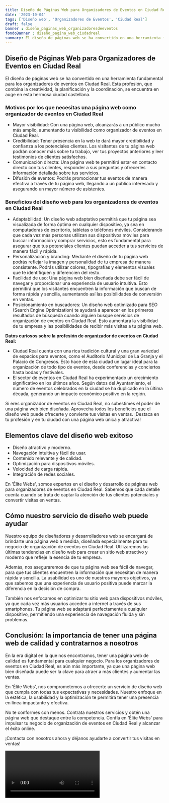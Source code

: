 ```yaml
---
title: Diseño de Páginas Web para Organizadores de Eventos en Ciudad Real
date: '2023-10-04'
tags: ['Diseño web', 'Organizadores de Eventos', 'Ciudad Real']
draft: false
banner : diseño_paginas_web_organizadoresdeeventos
fondoBanner : diseño_pagina_web_ciudadreal
summary: El diseño de páginas web se ha convertido en una herramienta fundamental para los organizadores de eventos en Ciudad Real. Esta profesión, que combina la creatividad, la planificación y la coordinación, se encuentra en auge en esta hermosa ciudad castellana.
---
```


## Diseño de Páginas Web para Organizadores de Eventos en Ciudad Real

El diseño de páginas web se ha convertido en una herramienta fundamental para los organizadores de eventos en Ciudad Real. Esta profesión, que combina la creatividad, la planificación y la coordinación, se encuentra en auge en esta hermosa ciudad castellana.

### Motivos por los que necesitas una página web como organizador de eventos en Ciudad Real

- Mayor visibilidad: Con una página web, alcanzarás a un público mucho más amplio, aumentando tu visibilidad como organizador de eventos en Ciudad Real.
- Credibilidad: Tener presencia en la web te dará mayor credibilidad y confianza a los potenciales clientes. Los visitantes de tu página web podrán conocer más sobre tu trabajo, ver tus proyectos anteriores y leer testimonios de clientes satisfechos.
- Comunicación directa: Una página web te permitirá estar en contacto directo con tus clientes, responder a sus preguntas y ofrecerles información detallada sobre tus servicios.
- Difusión de eventos: Podrás promocionar tus eventos de manera efectiva a través de tu página web, llegando a un público interesado y asegurando un mayor número de asistentes.

### Beneficios del diseño web para los organizadores de eventos en Ciudad Real

- Adaptabilidad: Un diseño web adaptativo permitirá que tu página sea visualizada de forma óptima en cualquier dispositivo, ya sea en computadoras de escritorio, tabletas o teléfonos móviles. Considerando que cada vez más personas utilizan sus dispositivos móviles para buscar información y comprar servicios, esto es fundamental para asegurar que tus potenciales clientes puedan acceder a tus servicios de manera fácil y rápida.
- Personalización y branding: Mediante el diseño de tu página web podrás reflejar la imagen y personalidad de tu empresa de manera consistente. Podrás utilizar colores, tipografías y elementos visuales que te identifiquen y diferencien del resto.
- Facilidad de uso: Una página web bien diseñada debe ser fácil de navegar y proporcionar una experiencia de usuario intuitiva. Esto permitirá que los visitantes encuentren la información que buscan de forma rápida y sencilla, aumentando así las posibilidades de conversión en ventas.
- Posicionamiento en buscadores: Un diseño web optimizado para SEO (Search Engine Optimization) te ayudará a aparecer en los primeros resultados de búsqueda cuando alguien busque servicios de organización de eventos en Ciudad Real. Esto aumentará la visibilidad de tu empresa y las posibilidades de recibir más visitas a tu página web.

**Datos curiosos sobre la profesión de organizador de eventos en Ciudad Real:**

- Ciudad Real cuenta con una rica tradición cultural y una gran variedad de espacios para eventos, como el Auditorio Municipal de La Granja y el Palacio de Congresos. Esto hace de esta ciudad un lugar ideal para la organización de todo tipo de eventos, desde conferencias y conciertos hasta bodas y festivales.
- El sector de eventos en Ciudad Real ha experimentado un crecimiento significativo en los últimos años. Según datos del Ayuntamiento, el número de eventos celebrados en la ciudad se ha duplicado en la última década, generando un impacto económico positivo en la región.

Si eres organizador de eventos en Ciudad Real, no subestimes el poder de una página web bien diseñada. Aprovecha todos los beneficios que el diseño web puede ofrecerte y convierte tus visitas en ventas. ¡Destaca en tu profesión y en tu ciudad con una página web única y atractiva!

<GifSeo />

<Cta />

## Elementos clave del diseño web exitoso

- Diseño atractivo y moderno.
- Navegación intuitiva y fácil de usar.
- Contenido relevante y de calidad.
- Optimización para dispositivos móviles.
- Velocidad de carga rápida.
- Integración de redes sociales.

En 'Élite Webs', somos expertos en el diseño y desarrollo de páginas web para organizadores de eventos en Ciudad Real. Sabemos que cada detalle cuenta cuando se trata de captar la atención de tus clientes potenciales y convertir visitas en ventas.

## Cómo nuestro servicio de diseño web puede ayudar

Nuestro equipo de diseñadores y desarrolladores web se encargará de brindarte una página web a medida, diseñada especialmente para tu negocio de organización de eventos en Ciudad Real. Utilizaremos las últimas tendencias en diseño web para crear un sitio web atractivo y moderno que refleje la esencia de tu empresa.

Además, nos aseguraremos de que tu página web sea fácil de navegar, para que tus clientes encuentren la información que necesitan de manera rápida y sencilla. La usabilidad es uno de nuestros mayores objetivos, ya que sabemos que una experiencia de usuario positiva puede marcar la diferencia en la decisión de compra.

También nos enfocamos en optimizar tu sitio web para dispositivos móviles, ya que cada vez más usuarios acceden a internet a través de sus smartphones. Tu página web se adaptará perfectamente a cualquier dispositivo, permitiendo una experiencia de navegación fluida y sin problemas.

## Conclusión: la importancia de tener una página web de calidad y contratarnos a nosotros

En la era digital en la que nos encontramos, tener una página web de calidad es fundamental para cualquier negocio. Para los organizadores de eventos en Ciudad Real, es aún más importante, ya que una página web bien diseñada puede ser la clave para atraer a más clientes y aumentar las ventas.

En 'Élite Webs', nos comprometemos a ofrecerte un servicio de diseño web que cumpla con todas tus expectativas y necesidades. Nuestro enfoque en la estética, la usabilidad y la optimización te permitirá tener una presencia en línea impactante y efectiva.

No te conformes con menos. Contrata nuestros servicios y obtén una página web que destaque entre la competencia. Confía en 'Élite Webs' para impulsar tu negocio de organización de eventos en Ciudad Real y alcanzar el éxito online.

¡Contacta con nosotros ahora y déjanos ayudarte a convertir tus visitas en ventas!

<Video />

<CtaBot job='Organizadores de Eventos' city='Ciudad Real'/>

<Gmaps query='Ciudad Real+españa+maps' />